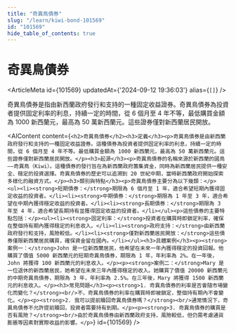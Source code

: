```yaml
---
title: "奇異鳥債券"
slug: "/learn/kiwi-bond-101569"
id: "101569"
hide_table_of_contents: true
---
```



# 奇異鳥債券

<ArticleMeta id={101569} updatedAt={'2024-09-12 19:36:03'} alias={`[]`} />
<div className='border-solid border-b border-t-0 my-4 border-[var(--ifm-color-gray-300)]' />

奇異鳥債券是指由新西蘭政府發行和支持的一種固定收益證券。奇異鳥債券為投資者提供固定利率的利息，持續一定的時間，從 6 個月至 4 年不等，最低購買金額為 1000 新西蘭元，最高為 50 萬新西蘭元。這些證券僅對新西蘭居民開放。

<AIContent content={`<h2>奇異鳥債券</h2><h3>定義</h3><p>奇異鳥債券是由新西蘭政府發行和支持的一種固定收益證券。這種債券為投資者提供固定利率的利息，持續一定的時間，從 6 個月至 4 年不等。最低購買金額為 1000 新西蘭元，最高為 50 萬新西蘭元。這些證券僅對新西蘭居民開放。</p><h3>起源</h3><p>奇異鳥債券的名稱來源於新西蘭的國鳥——奇異鳥（Kiwi）。這種債券的發行旨在為新西蘭政府籌集資金，同時為新西蘭居民提供一種安全、穩定的投資選擇。奇異鳥債券的歷史可以追溯到 20 世紀中期，當時新西蘭政府開始探索多樣化的融資方式。</p><h3>類別與特點</h3><p>奇異鳥債券主要分為以下幾類：</p><ul><li><strong>短期債券：</strong>期限為 6 個月至 1 年，適合希望短期內獲得固定收益的投資者。</li><li><strong>中期債券：</strong>期限為 1 年至 3 年，適合希望在中期內獲得穩定收益的投資者。</li><li><strong>長期債券：</strong>期限為 3 年至 4 年，適合希望長期持有並獲得固定收益的投資者。</li></ul><p>這些債券的主要特點包括：</p><ul><li><strong>固定利率：</strong>投資者在購買時即鎖定利率，確保在整個持有期內獲得穩定的利息收入。</li><li><strong>政府支持：</strong>由新西蘭政府發行和支持，風險較低。</li><li><strong>僅對新西蘭居民開放：</strong>這些債券僅限新西蘭居民購買，確保資金留在國內。</li></ul><h3>具體案例</h3><p><strong>案例一：</strong>John 是一位新西蘭居民，他希望在未來一年內獲得穩定的投資回報。他購買了價值 5000 新西蘭元的短期奇異鳥債券，期限為 1 年，年利率為 2%。在一年後，John 將獲得 100 新西蘭元的利息收入。</p><p><strong>案例二：</strong>Mary 是一位退休的新西蘭居民，她希望在未來三年內獲得穩定的收入。她購買了價值 20000 新西蘭元的中期奇異鳥債券，期限為 3 年，年利率為 2.5%。在三年後，Mary 將獲得 1500 新西蘭元的利息收入。</p><h3>常見問題</h3><p><strong>1. 奇異鳥債券的利率是否會隨市場變化而變化？</strong><br/>不，奇異鳥債券的利率在購買時即被鎖定，整個持有期內不會變化。</p><p><strong>2. 我可以提前贖回奇異鳥債券嗎？</strong><br/>通常情況下，奇異鳥債券不允許提前贖回，投資者需要持有到期。</p><p><strong>3. 奇異鳥債券的購買是否有風險？</strong><br/>由於奇異鳥債券由新西蘭政府支持，風險較低，但仍需考慮通貨膨脹等因素對實際收益的影響。</p>`} id={101569} />
